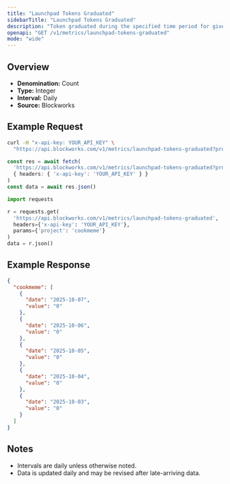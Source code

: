```yaml
---
title: "Launchpad Tokens Graduated"
sidebarTitle: "Launchpad Tokens Graduated"
description: "Token graduated during the specified time period for given launchpad."
openapi: "GET /v1/metrics/launchpad-tokens-graduated"
mode: "wide"
---
```


## Overview

- **Denomination:** Count
- **Type:** Integer
- **Interval:** Daily
- **Source:** Blockworks

## Example Request

<CodeGroup>

```bash cURL
curl -H "x-api-key: YOUR_API_KEY" \
  "https://api.blockworks.com/v1/metrics/launchpad-tokens-graduated?project=cookmeme"
```

```typescript TypeScript
const res = await fetch(
  'https://api.blockworks.com/v1/metrics/launchpad-tokens-graduated?project=cookmeme',
  { headers: { 'x-api-key': 'YOUR_API_KEY' } }
)
const data = await res.json()
```

```python Python
import requests

r = requests.get(
  'https://api.blockworks.com/v1/metrics/launchpad-tokens-graduated',
  headers={'x-api-key': 'YOUR_API_KEY'},
  params={'project': 'cookmeme'}
)
data = r.json()
```

</CodeGroup>

## Example Response

```json
{
  "cookmeme": [
    {
      "date": "2025-10-07",
      "value": "0"
    },
    {
      "date": "2025-10-06",
      "value": "0"
    },
    {
      "date": "2025-10-05",
      "value": "0"
    },
    {
      "date": "2025-10-04",
      "value": "0"
    },
    {
      "date": "2025-10-03",
      "value": "0"
    }
  ]
}
```

## Notes
- Intervals are daily unless otherwise noted.
- Data is updated daily and may be revised after late-arriving data.
